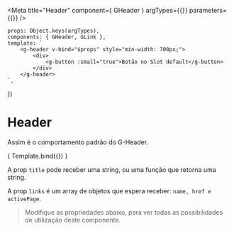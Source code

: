
<Meta
    title="Header"
    component={ GHeader }
    argTypes={{}}
    parameters={{}}
/>

    props: Object.keys(argTypes),
    components: { GHeader, GLink },
    template: `
        <g-header v-bind="$props" style="min-width: 700px;">
            <div>
                <g-button :small="true">Botão no Slot default</g-button>
            </div>
        </g-header>
    `,
})

# Header

Assim é o comportamento padrão do G-Header.

<Canvas>
    <Story 
        name="Header"
        args={{
            title: 'Título do Header',
            section_name: 'Nome da seção',
            links: [
                {
                    name: 'Link1',
                    href: '#',
                    activePage: false,
                },
                {
                    name: 'Link2',
                    href: '#',
                    activePage: true,
                },
            ],
        }}
    >
        { Template.bind({}) }
    </Story>
</Canvas>

A prop `title` pode receber uma string, ou uma função que retorna uma string.

A prop `links` é um array de objetos que espera receber: `name, href e activePage`.

> Modifique as propriedades abaixo, para ver todas as possibilidades de utilização deste componente.

<ArgsTable story="Header" />
